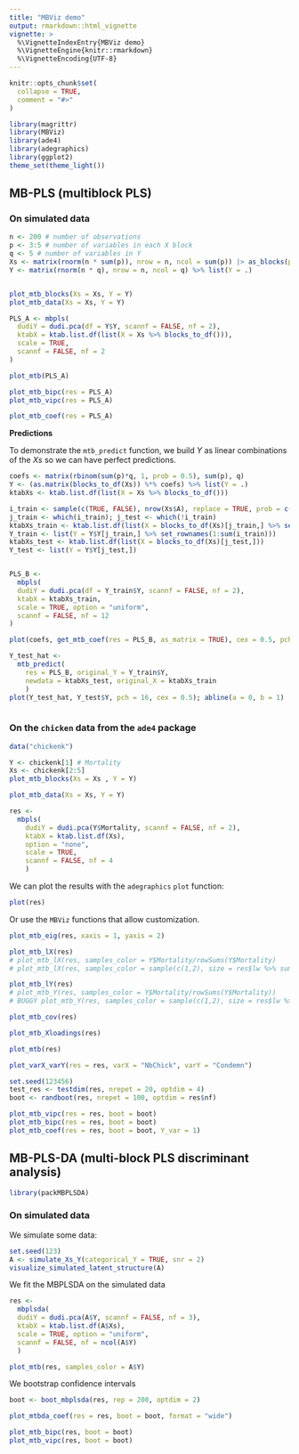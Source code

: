 ```yaml
---
title: "MBViz demo"
output: rmarkdown::html_vignette
vignette: >
  %\VignetteIndexEntry{MBViz demo}
  %\VignetteEngine{knitr::rmarkdown}
  %\VignetteEncoding{UTF-8}
---
```


```r
knitr::opts_chunk$set(
  collapse = TRUE,
  comment = "#>"
)
```

```r
library(magrittr)
library(MBViz)
library(ade4)
library(adegraphics)
library(ggplot2)
theme_set(theme_light())
```

## MB-PLS (multiblock PLS)
 
### On simulated data

```r

n <- 200 # number of observations
p <- 3:5 # number of variables in each X block
q <- 5 # number of variables in Y
Xs <- matrix(rnorm(n * sum(p)), nrow = n, ncol = sum(p)) |> as_blocks(p = p)
Y <- matrix(rnorm(n * q), nrow = n, ncol = q) %>% list(Y = .)


plot_mtb_blocks(Xs = Xs, Y = Y)
plot_mtb_data(Xs = Xs, Y = Y)

```


```r

PLS_A <- mbpls(
  dudiY = dudi.pca(df = Y$Y, scannf = FALSE, nf = 2),
  ktabX = ktab.list.df(list(X = Xs %>% blocks_to_df())),
  scale = TRUE,
  scannf = FALSE, nf = 2
)

plot_mtb(PLS_A)

```

```r

plot_mtb_bipc(res = PLS_A)
plot_mtb_vipc(res = PLS_A)


```



```r

plot_mtb_coef(res = PLS_A)

```



**Predictions**

To demonstrate the `mtb_predict` function, we build $Y$ as linear combinations of the $Xs$ so we can have perfect predictions.

```r

coefs <- matrix(rbinom(sum(p)*q, 1, prob = 0.5), sum(p), q)
Y <- (as.matrix(blocks_to_df(Xs)) %*% coefs) %>% list(Y = .)
ktabXs <- ktab.list.df(list(X = Xs %>% blocks_to_df()))

i_train <- sample(c(TRUE, FALSE), nrow(Xs$A), replace = TRUE, prob = c(0.8, 0.2))
j_train <- which(i_train); j_test <- which(!i_train)
ktabXs_train <- ktab.list.df(list(X = blocks_to_df(Xs)[j_train,] %>% set_rownames(1:sum(i_train))))
Y_train <- list(Y = Y$Y[j_train,] %>% set_rownames(1:sum(i_train)))
ktabXs_test <- ktab.list.df(list(X = blocks_to_df(Xs)[j_test,]))
Y_test <- list(Y = Y$Y[j_test,])


PLS_B <- 
  mbpls(
  dudiY = dudi.pca(df = Y_train$Y, scannf = FALSE, nf = 2),
  ktabX = ktabXs_train,
  scale = TRUE, option = "uniform",
  scannf = FALSE, nf = 12
)

plot(coefs, get_mtb_coef(res = PLS_B, as_matrix = TRUE), cex = 0.5, pch = 16); abline(a = 0, b = 1)

Y_test_hat <- 
  mtb_predict(
    res = PLS_B, original_Y = Y_train$Y, 
    newdata = ktabXs_test, original_X = ktabXs_train
    )
plot(Y_test_hat, Y_test$Y, pch = 16, cex = 0.5); abline(a = 0, b = 1)



```





### On the `chicken` data from the `ade4` package

```r

data("chickenk")

```

```r
Y <- chickenk[1] # Mortality
Xs <- chickenk[2:5]
plot_mtb_blocks(Xs = Xs , Y = Y)
```

```r
plot_mtb_data(Xs = Xs, Y = Y)
```

```r

res <- 
  mbpls(
    dudiY = dudi.pca(Y$Mortality, scannf = FALSE, nf = 2),
    ktabX = ktab.list.df(Xs),
    option = "none",
    scale = TRUE,
    scannf = FALSE, nf = 4
    )

```


We can plot the results with the `adegraphics` `plot` function:

```r

plot(res)

```

Or use the `MBViz` functions that allow customization.

```r

plot_mtb_eig(res, xaxis = 1, yaxis = 2)

```

```r

plot_mtb_lX(res) 
# plot_mtb_lX(res, samples_color = Y$Mortality/rowSums(Y$Mortality)
# plot_mtb_lX(res, samples_color = sample(c(1,2), size = res$lw %>% sum(), replace = TRUE))

```

```r

plot_mtb_lY(res)
# plot_mtb_Y(res, samples_color = Y$Mortality/rowSums(Y$Mortality))
# BUGGY plot_mtb_Y(res, samples_color = sample(c(1,2), size = res$lw %>% sum(), replace = TRUE))

```

```r

plot_mtb_cov(res)

```


```r

plot_mtb_Xloadings(res)

```

```r

plot_mtb(res)

```


```r

plot_varX_varY(res = res, varX = "NbChick", varY = "Condemn")

```





```r


set.seed(123456)
test_res <- testdim(res, nrepet = 20, optdim = 4)
boot <- randboot(res, nrepet = 100, optdim = res$nf)

```

```r

plot_mtb_vipc(res = res, boot = boot)
plot_mtb_bipc(res = res, boot = boot)
plot_mtb_coef(res = res, boot = boot, Y_var = 1)

```


## MB-PLS-DA (multi-block PLS discriminant analysis)


```r

library(packMBPLSDA)

```

### On simulated data

We simulate some data:

```r

set.seed(123)
A <- simulate_Xs_Y(categorical_Y = TRUE, snr = 2)
visualize_simulated_latent_structure(A)

```

We fit the MBPLSDA on the simulated data

```r

res <- 
  mbplsda(
  dudiY = dudi.pca(A$Y, scannf = FALSE, nf = 3), 
  ktabX = ktab.list.df(A$Xs),
  scale = TRUE, option = "uniform", 
  scannf = FALSE, nf = ncol(A$Y)
  )

```


```r

plot_mtb(res, samples_color = A$Y)

```



We bootstrap confidence intervals

```r
boot <- boot_mbplsda(res, rep = 200, optdim = 2)
```



```r

plot_mtbda_coef(res = res, boot = boot, format = "wide")

```


```r

plot_mtb_bipc(res, boot = boot)
plot_mtb_vipc(res, boot = boot)

```

